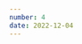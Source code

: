 ```yaml
---
number: 4
date: 2022-12-04
---
```



<Title title={`Issue ${frontmatter.number}`} date={frontmatter.date} />

Hey everyone! 👋  Welcome to the fourth issue of the iOS CI Newsletter! Hope you’ve all had an amazing couple of weeks!

At work, we have been very busy over the past couple of weeks making improvements to our CI pipelines and trying to reduce our app's build times. The article I have written this week for my blog stems from this work and showcases a tool we have written to track any improvements (or regressions) to the duration of our CI pipelines.

### [GitHub Action workflow metrics](https://www.polpiella.dev/collecting-gihub-actions-workflow-metrics-with-swift)

Having visibility and metrics over how long each of your CI pipeline runs takes over time is very important. It allows you to spot increases (or decreases) in the duration of specific CI pipelines and quickly identify the cause for such changes to the pipeline's duration. If you use [GitHub Actions](https://github.com/features/actions), you might find the tool described in this article useful.

### [App Store Connect API guide](https://tanaschita.com/20221128-app-store-connect-api-quide/)

In this post, [Natascha](https://twitter.com/tanaschita) takes a look at the [App Store Connect API](https://developer.apple.com/documentation/appstoreconnectapi/) and goes through how it can be used to automate tasks.

If you write your scripts and command line tools with Swift and are looking for a Swift SDK to interact with the App Store Connect API, you can check [this project](https://github.com/AvdLee/appstoreconnect-swift-sdk) from [Antoine](https://twitter.com/twannl) out.

### [Xcode Cloud and Swift Packages](https://developer.apple.com/documentation/xcode/building-swift-packages-or-swift-playground-app-projects-with-xcode-cloud)

A few weeks ago, [I asked on Twitter](https://twitter.com/polpielladev/status/1595144260701261824) whether it was possible to use [Xcode Cloud](https://developer.apple.com/xcode-cloud/get-started/) to build Swift Packages without having to link them to an app target.

The short answer is that it's not technically possible, but this article from Apple shows a workaround which can be used to build a Swift Package with Xcode Cloud.

### [Notable app size changes](https://twitter.com/emergetools/status/1597309580492820480?s=46&t=5QSuHIskiHLCWzCISbqswA)

Last week I came across this tweet from [Emerge Tools](https://twitter.com/emergetools) and I thought it was super interesting! They did an analysis of big apps which had notable size changes over that week.

For example, the tweet shows [how the DoorDasher app size decreased](https://twitter.com/emergetools/status/1597309591196667904?s=20&t=nhH1hi4jl1twkEcT7ASE0g) after the binary symbols were stripped  ✂️. I would recommend following them on Twitter as they usually share some very interesting content.

### [Understanding XCConfig files](https://www.danijelavrzan.com/posts/2022/11/xcode-configuration/)

I really enjoyed reading this article from [Danijela](https://twitter.com/dvrzan) about XCConfig files. If you need to provide different build settings or even environment variables for different configurations of your app, I would thoroughly recommend reading this article.

### [Repeato 🤝 Bitrise](https://blog.bitrise.io/post/the-repeato-bitrise-verified-step-codeless-ui-testing-for-mobile-apps)

I have to admit I had not heard about [Repeato](https://www.repeato.app/) before reading this post from [Bitrise](https://twitter.com/bitrise), but it looks very interesting. [Repeato](http://www.repeato.app/) is a no-code tool that allows you to set up and run UI automation tests with seemlingly little effort. If you're a Bitrise user, Repeato is now a verified step you can add to your workflows.
